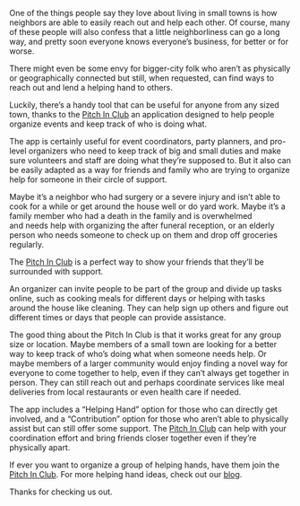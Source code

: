 <BlogImage  />
<BlogInfo  />

<MobileAd />

One of the things people say they love about living in small towns is how neighbors are able to easily 
reach out and help each other. Of course, many of these people will also confess that a little neighborliness 
can go a long way, and pretty soon everyone knows everyone’s business, for better or for worse.

There might even be some envy for bigger-city folk who aren’t as physically or geographically connected 
but still, when requested, can find ways to reach out and lend a helping hand to others. 

Luckily, there’s a handy tool that can be useful for anyone from any sized town, thanks to the 
[Pitch In Club](https://pitchinclub.com) an application designed to help people organize events and 
keep track of who is doing what.

<MobileAd />

The app is certainly useful for event coordinators, party planners, and pro-level organizers who need to keep 
track of big and small duties and make sure volunteers and staff are doing what they’re supposed to. But it 
also can be easily adapted as a way for friends and family who are trying to organize help for someone in 
their circle of support.

Maybe it’s a neighbor who had surgery or a severe injury and isn’t able to cook for a while or get around 
the house well or do yard work. Maybe it’s a family member who had a death in the family and is overwhelmed  
and needs help with organizing the after funeral reception, or an elderly person who needs
someone to check up on them and drop off groceries regularly.

<MobileAd />

The [Pitch In Club](https://pitchinclub.com) is a perfect way to show your friends that they’ll be 
surrounded with support.

An organizer can invite people to be part of the group and divide up tasks online, such as cooking meals 
for different days or helping with tasks around the house like cleaning. They can help sign up others and 
figure out different times or days that people can provide assistance.

<MobileAd />

The good thing about the Pitch In Club is that it works great for any group size or location. Maybe members of 
a small town are looking for a better way to keep track of who’s doing what when someone needs help. Or maybe 
members of a larger community would enjoy finding a novel way for everyone to come together to help, even if 
they can’t always get together in person. They can still reach out and perhaps coordinate services like meal 
deliveries from local restaurants or even health care if needed.

The app includes a “Helping Hand” option for those who can directly get involved, and a “Contribution” option 
for those who aren’t able to physically assist but can still offer some support. The
[Pitch In Club](https://pitchinclub.com) can help with your coordination effort and bring friends closer 
together even if they’re physically apart.

If ever you want to organize a group of helping hands, have them join the [Pitch In Club](https://pitchinclub.com). 
For more helping hand ideas, check out our [blog](https://pitchinclub.com/blog/page/1).

Thanks for checking us out.

<MobileAd />

